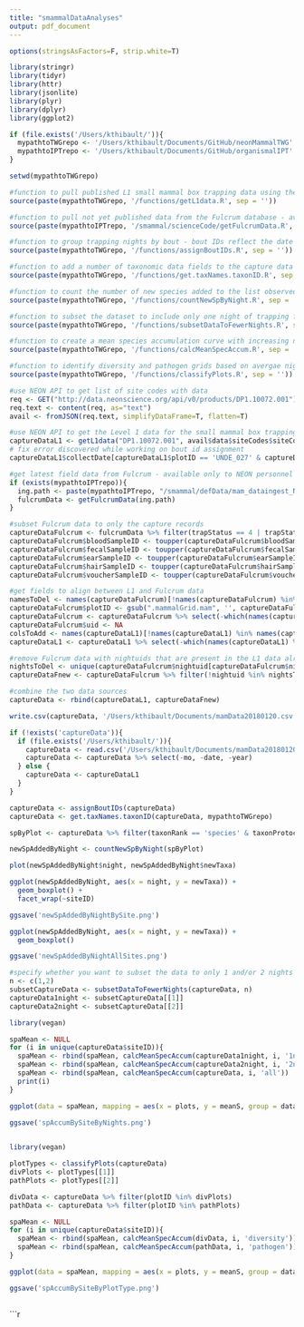 ```yaml
---
title: "smammalDataAnalyses"
output: pdf_document
---
```


```r

options(stringsAsFactors=F, strip.white=T)

library(stringr)
library(tidyr)
library(httr)
library(jsonlite)
library(plyr)
library(dplyr)
library(ggplot2)

```

```r

if (file.exists('/Users/kthibault/')){
  mypathtoTWGrepo <- '/Users/kthibault/Documents/GitHub/neonMammalTWG'
  mypathtoIPTrepo <- '/Users/kthibault/Documents/GitHub/organismalIPT'
}

setwd(mypathtoTWGrepo)

```


```r

#function to pull published L1 small mammal box trapping data using the NEON API - returns only the capture data
source(paste(mypathtoTWGrepo, '/functions/getL1data.R', sep = ''))

#function to pull not yet published data from the Fulcrum database - available only to NEON personnel
source(paste(mypathtoIPTrepo, '/smammal/scienceCode/getFulcrumData.R', sep = ''))

#function to group trapping nights by bout - bout IDs reflect the date of the nearest new moon
source(paste(mypathtoTWGrepo, '/functions/assignBoutIDs.R', sep = ''))

#function to add a number of taxonomic data fields to the capture data from the NEON master mammal taxon list, including scientific name and taxon rank
source(paste(mypathtoTWGrepo, '/functions/get.taxNames.taxonID.R', sep = ''))

#function to count the number of new species added to the list observed per plot per bout on the second and third nights of trapping relative to the previous night
source(paste(mypathtoTWGrepo, '/functions/countNewSpByNight.R', sep = ''))

#function to subset the dataset to include only one night of trapping for each pathogen grid per bout and/or only two nights
source(paste(mypathtoTWGrepo, '/functions/subsetDataToFewerNights.R', sep = ''))

#function to create a mean species accumulation curve with increasing number of plots across years of sampling per site
source(paste(mypathtoTWGrepo, '/functions/calcMeanSpecAccum.R', sep = ''))

#function to identify diversity and pathogen grids based on avergae nights of trapping per bout
source(paste(mypathtoTWGrepo, '/functions/classifyPlots.R', sep = ''))

```

```r

#use NEON API to get list of site codes with data
req <- GET("http://data.neonscience.org/api/v0/products/DP1.10072.001")
req.text <- content(req, as="text")
avail <- fromJSON(req.text, simplifyDataFrame=T, flatten=T)

#use NEON API to get the Level 1 data for the small mammal box trapping data product
captureDataL1 <- getL1data("DP1.10072.001", avail$data$siteCodes$siteCode)
# fix error discovered while working on bout id assignment
captureDataL1$collectDate[captureDataL1$plotID == 'UNDE_027' & captureDataL1$collectDate == '2015-08-31'] <- '2016-08-31'

#get latest field data from Fulcrum - available only to NEON personnel
if (exists(mypathtoIPTrepo)){
  ing.path <- paste(mypathtoIPTrepo, "/smammal/defData/mam_dataingest_NEON.DOC.001406.txt", sep ="")
  fulcrumData <- getFulcrumData(ing.path)
}

```

```r

#subset Fulcrum data to only the capture records
captureDataFulcrum <- fulcrumData %>% filter(trapStatus == 4 | trapStatus == 5) %>% mutate(collectDate = startDate)
captureDataFulcrum$bloodSampleID <- toupper(captureDataFulcrum$bloodSampleID)
captureDataFulcrum$fecalSampleID <- toupper(captureDataFulcrum$fecalSampleID)
captureDataFulcrum$earSampleID <- toupper(captureDataFulcrum$earSampleID)
captureDataFulcrum$hairSampleID <- toupper(captureDataFulcrum$hairSampleID)
captureDataFulcrum$voucherSampleID <- toupper(captureDataFulcrum$voucherSampleID)

#get fields to align between L1 and Fulcrum data
namesToDel <- names(captureDataFulcrum)[!names(captureDataFulcrum) %in% names(captureDataL1)]
captureDataFulcrum$plotID <- gsub(".mammalGrid.mam", '', captureDataFulcrum$plotID)
captureDataFulcrum <- captureDataFulcrum %>% select(-which(names(captureDataFulcrum) %in% namesToDel))
captureDataFulcrum$uid <- NA
colsToAdd <- names(captureDataL1)[!names(captureDataL1) %in% names(captureDataFulcrum)]
captureDataL1 <- captureDataL1 %>% select(-which(names(captureDataL1) %in% colsToAdd))

#remove Fulcrum data with nightuids that are present in the L1 data already
nightsToDel <- unique(captureDataFulcrum$nightuid[captureDataFulcrum$nightuid %in% captureDataL1$nightuid])
captureDataFnew <- captureDataFulcrum %>% filter(!nightuid %in% nightsToDel)

#combine the two data sources
captureData <- rbind(captureDataL1, captureDataFnew)

write.csv(captureData, '/Users/kthibault/Documents/mamData20180120.csv', row.names = F)

```

```r

if (!exists('captureData')){
  if (file.exists('/Users/kthibault/')){
    captureData <- read.csv('/Users/kthibault/Documents/mamData20180120.csv')
    captureData <- captureData %>% select(-mo, -date, -year)
  } else {
    captureData <- captureDataL1
  }
}

captureData <- assignBoutIDs(captureData)
captureData <- get.taxNames.taxonID(captureData, mypathtoTWGrepo)

spByPlot <- captureData %>% filter(taxonRank == 'species' & taxonProtocolCategory == 'target') %>% distinct(boutID, collectDate, plotID, taxonID)

newSpAddedByNight <- countNewSpByNight(spByPlot)

plot(newSpAddedByNight$night, newSpAddedByNight$newTaxa)

ggplot(newSpAddedByNight, aes(x = night, y = newTaxa)) + 
  geom_boxplot() +
  facet_wrap(~siteID)

ggsave('newSpAddedByNightBySite.png')

ggplot(newSpAddedByNight, aes(x = night, y = newTaxa)) + 
  geom_boxplot()

ggsave('newSpAddedByNightAllSites.png')

```

```r

#specify whether you want to subset the data to only 1 and/or 2 nights of trapping
n <- c(1,2)
subsetCaptureData <- subsetDataToFewerNights(captureData, n)
captureData1night <- subsetCaptureData[[1]]
captureData2night <- subsetCaptureData[[2]]

```

```r

library(vegan)

spaMean <- NULL
for (i in unique(captureData$siteID)){
  spaMean <- rbind(spaMean, calcMeanSpecAccum(captureData1night, i, '1nt'))
  spaMean <- rbind(spaMean, calcMeanSpecAccum(captureData2night, i, '2nt'))
  spaMean <- rbind(spaMean, calcMeanSpecAccum(captureData, i, 'all'))
  print(i)
}

ggplot(data = spaMean, mapping = aes(x = plots, y = meanS, group = dataset, color = dataset)) + geom_line() + facet_wrap(~siteID, scale = 'free')

ggsave('spAccumBySiteByNights.png')
       
```

```r

library(vegan)

plotTypes <- classifyPlots(captureData)
divPlots <- plotTypes[[1]]
pathPlots <- plotTypes[[2]]

divData <- captureData %>% filter(plotID %in% divPlots)
pathData <- captureData %>% filter(plotID %in% pathPlots)

spaMean <- NULL
for (i in unique(captureData$siteID)){
  spaMean <- rbind(spaMean, calcMeanSpecAccum(divData, i, 'diversity'))
  spaMean <- rbind(spaMean, calcMeanSpecAccum(pathData, i, 'pathogen'))
}

ggplot(data = spaMean, mapping = aes(x = plots, y = meanS, group = dataset, color = dataset)) + geom_line() + facet_wrap(~siteID)

ggsave('spAccumBySiteByPlotType.png')
       
```

```r
